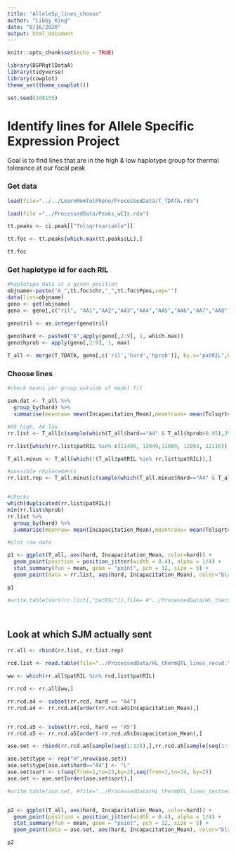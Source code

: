 ```yaml
---
title: "AlleleSp_lines_choose"
author: "Libby King"
date: "8/16/2020"
output: html_document
---
```


```r

knitr::opts_chunk$set(echo = TRUE)

library(DSPRqtlDataA)
library(tidyverse)
library(cowplot)
theme_set(theme_cowplot())

set.seed(108155)


```

# Identify lines for Allele Specific Expression Project

Goal is to find lines that are in the high & low haplotype group for thermal tolerance at our focal peak

### Get data

```r

load(file="../../LearnMemTolPheno/ProcessedData/T_TDATA.rda")

load(file ="../ProcessedData/Peaks_wCIs.rda")

tt.peaks <- ci.peak[["Tolsqrtvariable"]]

tt.foc <- tt.peaks[which.max(tt.peaks$LL),]

tt.foc

```

### Get haplotype id for each RIL

```r

#haplotype data at a given position
objname<-paste("A_",tt.foc$chr,"_",tt.foc$Ppos,sep="")
data(list=objname)
geno <- get(objname)
geno <- geno[,c("ril", "AA1","AA2","AA3","AA4","AA5","AA6","AA7","AA8")]

geno$ril <- as.integer(geno$ril)

geno$hard <- paste0("A",apply(geno[,2:9], 1, which.max))
geno$hprob <- apply(geno[,2:9], 1, max)
  
T_all <- merge(T_TDATA, geno[,c('ril','hard','hprob')], by.x="patRIL",by.y='ril')

```

### Choose lines

```r

#check means per group outside of model fit

sum.dat <- T_all %>% 
  group_by(hard) %>%
  summarise(meanraw= mean(Incapacitation_Mean),meantrans= mean(Tolsqrtvariable))

#A5 high, A4 low
rr.list <- T_all[c(sample(which(T_all$hard=="A4" & T_all$hprob>0.95),25, replace=FALSE), sample(which(T_all$hard=="A5" & T_all$hprob>0.95),25, replace=FALSE)),]

rr.list[which(rr.list$patRIL %in% c(11480, 12049,12069, 12093, 12116)),]

T_all.minus <- T_all[which(!(T_all$patRIL %in% rr.list$patRIL)),]

#possible replacements
rr.list.rep <- T_all.minus[c(sample(which(T_all.minus$hard=="A4" & T_all.minus$hprob>0.95),10, replace=FALSE), sample(which(T_all.minus$hard=="A5" & T_all.minus$hprob>0.95),10, replace=FALSE)),]


#checks
which(duplicated(rr.list$patRIL))
min(rr.list$hprob)
rr.list %>% 
  group_by(hard) %>%
  summarise(meanraw= mean(Incapacitation_Mean),meantrans= mean(Tolsqrtvariable))

#plot raw data

p1 <- ggplot(T_all, aes(hard, Incapacitation_Mean, color=hard)) +
  geom_point(position = position_jitter(width = 0.4), alpha = 1/4) +
  stat_summary(fun = mean, geom = "point", pch = 12, size = 5) +
  geom_point(data = rr.list, aes(hard, Incapacitation_Mean), color="black",position = position_jitter(width = 0.4), alpha = 1/2)

p1

#write.table(sort(rr.list[,"patRIL"]),file= #"../ProcessedData/HL_thermQTL_lines.txt", row.names=FALSE)




```


## Look at which SJM actually sent

```r

rr.all <- rbind(rr.list, rr.list.rep)

rcd.list <- read.table(file="../ProcessedData/HL_thermQTL_lines_recvd.txt", header=TRUE)

ww <- which(rr.all$patRIL %in% rcd.list$patRIL)

rr.rcd <- rr.all[ww,]

rr.rcd.a4 <- subset(rr.rcd, hard == "A4")
rr.rcd.a4 <- rr.rcd.a4[order(rr.rcd.a4$Incapacitation_Mean),]


rr.rcd.a5 <- subset(rr.rcd, hard == "A5")
rr.rcd.a5 <- rr.rcd.a5[order(-rr.rcd.a5$Incapacitation_Mean),]

ase.set <- rbind(rr.rcd.a4[sample(seq(1:12)),],rr.rcd.a5[sample(seq(1:12)),])

ase.set$type <- rep("H",nrow(ase.set))
ase.set$type[ase.set$hard=="A4"] <- "L"
ase.set$sort <- c(seq(from=1,to=23,by=2),seq(from=2,to=24, by=2))
ase.set <- ase.set[order(ase.set$sort),]

#write.table(ase.set, #file="../ProcessedData/HL_thermQTL_lines_testset.txt", sep="\t", #row.names=FALSE)


p2 <- ggplot(T_all, aes(hard, Incapacitation_Mean, color=hard)) +
  geom_point(position = position_jitter(width = 0.4), alpha = 1/4) +
  stat_summary(fun = mean, geom = "point", pch = 12, size = 5) +
  geom_point(data = ase.set, aes(hard, Incapacitation_Mean), color="black",position = position_jitter(width = 0.4), alpha = 1/2)

p2





```
